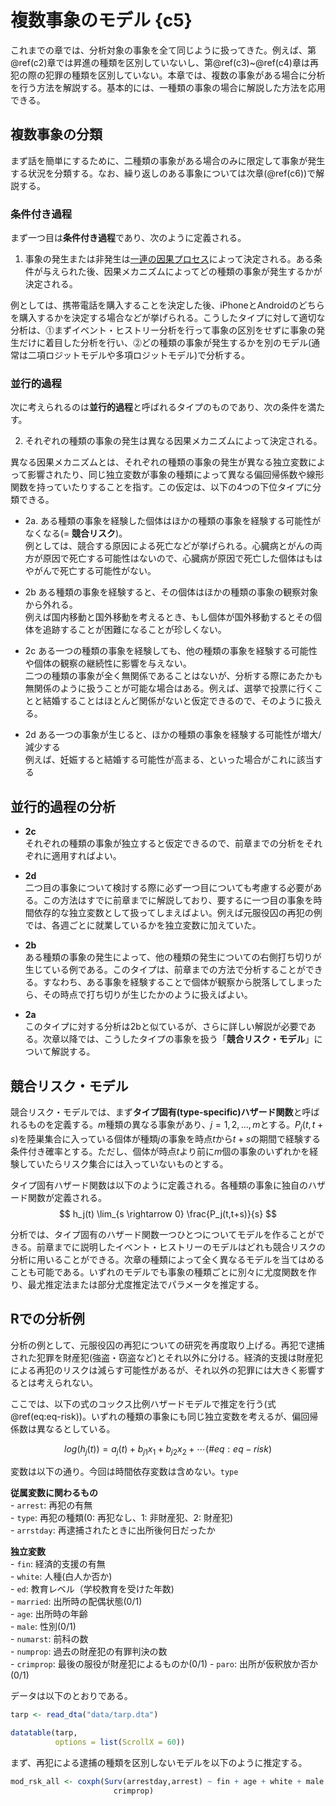 # 複数事象のモデル {c5}  
これまでの章では、分析対象の事象を全て同じように扱ってきた。例えば、第\@ref(c2)章では昇進の種類を区別していないし、第\@ref(c3)~\@ref(c4)章は再犯の際の犯罪の種類を区別していない。本章では、複数の事象がある場合に分析を行う方法を解説する。基本的には、一種類の事象の場合に解説した方法を応用できる。  

## 複数事象の分類  
まず話を簡単にするために、二種類の事象がある場合のみに限定して事象が発生する状況を分類する。なお、繰り返しのある事象については次章(\@ref(c6))で解説する。  

### 条件付き過程  
まず一つ目は**条件付き過程**であり、次のように定義される。  

1. 事象の発生または非発生は<u>一連の因果プロセス</u>によって決定される。ある条件が与えられた後、因果メカニズムによってどの種類の事象が発生するかが決定される。  

例としては、携帯電話を購入することを決定した後、iPhoneとAndroidのどちらを購入するかを決定する場合などが挙げられる。こうしたタイプに対して適切な分析は、⓵まずイベント・ヒストリー分析を行って事象の区別をせずに事象の発生だけに着目した分析を行い、⓶どの種類の事象が発生するかを別のモデル(通常は二項ロジットモデルや多項ロジットモデル)で分析する。  

### 並行的過程  
次に考えられるのは**並行的過程**と呼ばれるタイプのものであり、次の条件を満たす。  

2. それぞれの種類の事象の発生は異なる因果メカニズムによって決定される。  

異なる因果メカニズムとは、それぞれの種類の事象の発生が異なる独立変数によって影響されたり、同じ独立変数が事象の種類によって異なる偏回帰係数や線形関数を持っていたりすることを指す。この仮定は、以下の4つの下位タイプに分類できる。  

- 2a. ある種類の事象を経験した個体はほかの種類の事象を経験する可能性がなくなる(= **競合リスク**)。  
例としては、競合する原因による死亡などが挙げられる。心臓病とがんの両方が原因で死亡する可能性はないので、心臓病が原因で死亡した個体はもはやがんで死亡する可能性がない。  

- 2b ある種類の事象を経験すると、その個体はほかの種類の事象の観察対象から外れる。  
例えば国内移動と国外移動を考えるとき、もし個体が国外移動するとその個体を追跡することが困難になることが珍しくない。  

- 2c ある一つの種類の事象を経験しても、他の種類の事象を経験する可能性や個体の観察の継続性に影響を与えない。  
二つの種類の事象が全く無関係であることはないが、分析する際にあたかも無関係のように扱うことが可能な場合はある。例えば、選挙で投票に行くことと結婚することはほとんど関係がないと仮定できるので、そのように扱える。  

- 2d ある一つの事象が生じると、ほかの種類の事象を経験する可能性が増大/減少する  
例えば、妊娠すると結婚する可能性が高まる、といった場合がこれに該当する  

## 並行的過程の分析  
- **2c**  
それぞれの種類の事象が独立すると仮定できるので、前章までの分析をそれぞれに適用すればよい。   

- **2d**  
二つ目の事象について検討する際に必ず一つ目についても考慮する必要がある。この方法はすでに前章までに解説しており、要するに一つ目の事象を時間依存的な独立変数として扱ってしまえばよい。例えば元服役囚の再犯の例では、各週ごとに就業しているかを独立変数に加えていた。  

- **2b**  
ある種類の事象の発生によって、他の種類の発生についての右側打ち切りが生じている例である。このタイプは、前章までの方法で分析することができる。すなわち、ある事象を経験することで個体が観察から脱落してしまったら、その時点で打ち切りが生じたかのように扱えばよい。  

- **2a**  
このタイプに対する分析は2bと似ているが、さらに詳しい解説が必要である。次章以降では、こうしたタイプの事象を扱う「**競合リスク・モデル**」について解説する。  

## 競合リスク・モデル  
競合リスク・モデルでは、まず**タイプ固有(type-specific)ハザード関数**と呼ばれるものを定義する。$m$種類の異なる事象があり、$j = 1,2,...,m$とする。$P_j(t,t+s)$を陸巣集合に入っている個体が種類$j$の事象を時点$t$から$t+s$の期間で経験する条件付き確率とする。ただし、個体が時点$t$より前に$m$個の事象のいずれかを経験していたらリスク集合には入っていないものとする。  

タイプ固有ハザード関数は以下のように定義される。各種類の事象に独自のハザード関数が定義される。  
$$
h_j(t) \lim_{s \rightarrow 0} \frac{P_j(t,t+s)}{s}  
$$

分析では、タイプ固有のハザード関数一つひとつについてモデルを作ることができる。前章までに説明したイベント・ヒストリーのモデルはどれも競合リスクの分析に用いることができる。次章の種類によって全く異なるモデルを当てはめることも可能である。いずれのモデルでも事象の種類ごとに別々に尤度関数を作り、最尤推定法または部分尤度推定法でパラメータを推定する。  

## Rでの分析例  
分析の例として、元服役囚の再犯についての研究を再度取り上げる。再犯で逮捕された犯罪を財産犯(強盗・窃盗など)とそれ以外に分ける。経済的支援は財産犯による再犯のリスクは減らす可能性があるが、それ以外の犯罪には大きく影響するとは考えられない。  

ここでは、以下の式のコックス比例ハザードモデルで推定を行う(式\@ref(eq:eq-risk))。いずれの種類の事象にも同じ独立変数を考えるが、偏回帰係数は異なるとしている。  

$$
log(h_j(t)) = a_j(t) + b_{j1}x_1 + b_{j2}x_2 + \cdots  (\#eq:eq-risk)
$$

変数は以下の通り。今回は時間依存変数は含めない。`type`     

**従属変数に関わるもの**  
- `arrest`: 再犯の有無  
- `type`: 再犯の種類(0: 再犯なし、1: 非財産犯、2: 財産犯)  
- `arrstday`: 再逮捕されたときに出所後何日だったか  

**独立変数**  
- `fin`: 経済的支援の有無  
- `white`: 人種(白人か否か)  
- `ed`: 教育レベル（学校教育を受けた年数)    
- `married`: 出所時の配偶状態(0/1)  
- `age`: 出所時の年齢  
- `male`: 性別(0/1)    
- `numarst`: 前科の数  
- `numprop`: 過去の財産犯の有罪判決の数  
- `crimprop`: 最後の服役が財産犯によるものか(0/1)
- `paro`: 出所が仮釈放か否か(0/1)    

データは以下のとおりである。  
```r
tarp <- read_dta("data/tarp.dta")

datatable(tarp,
          options = list(ScrollX = 60))
```

まず、再犯による逮捕の種類を区別しないモデルを以下のように推定する。  
```r
mod_rsk_all <- coxph(Surv(arrestday,arrest) ~ fin + age + white + male + married + paro + numprop + 
                       crimprop)
```

